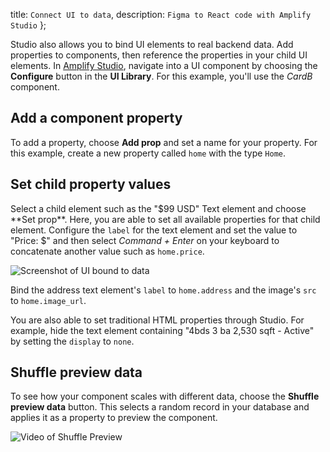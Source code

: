   title: `Connect UI to data`,
  description: `Figma to React code with Amplify Studio`
};

Studio also allows you to bind UI elements to real backend data. Add properties to components, then reference the properties in your child UI elements. In [Amplify Studio](/console/adminui/start/#logging-in-and-creating-an-app), navigate into a UI component by choosing the **Configure** button in the **UI Library**. For this example, you'll use the _CardB_ component.

## Add a component property

To add a property, choose **Add prop** and set a name for your property. For this example, create a new property called `home` with the type `Home`.

## Set child property values

Select a child element such as the "\$99 USD" Text element and choose \*\*Set prop\*\*. Here, you are able to set all available properties for that child element. Configure the `label` for the text element and set the value to "Price: \$" and then select _Command + Enter_ on your keyboard to concatenate another value such as `home.price`.

![Screenshot of UI bound to data](/images/studio/data-binding.png)

Bind the address text element's `label` to `home.address` and the image's `src` to `home.image_url`.

You are also able to set traditional HTML properties through Studio. For example, hide the text element containing "4bds 3 ba 2,530 sqft - Active" by setting the `display` to `none`.

## Shuffle preview data

To see how your component scales with different data, choose the **Shuffle preview data** button. This selects a random record in your database and applies it as a property to preview the component.

![Video of Shuffle Preview](/images/studio/shuffle-preview.gif)
